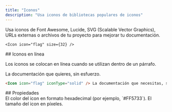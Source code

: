 ```yaml
---
title: "Iconos"
description: "Usa iconos de bibliotecas populares de iconos"
---
```



Usa iconos de Font Awesome, Lucide, SVG (Scalable Vector Graphics), URLs externas o archivos de tu proyecto para mejorar tu documentación.

<Icon icon="flag" size={32} />

```mdx Icon example
<Icon icon="flag" size={32} />
```

<div id="inline-icons">
  ## Iconos en línea
</div>

Los iconos se colocan en línea cuando se utilizan dentro de un párrafo.

<Icon icon="flag" iconType="solid" /> La documentación que quieres, sin esfuerzo.

```markdown Inline icon example
<Icon icon="flag" iconType="solid" /> La documentación que necesitas, sin complicaciones.
```

<div id="properties">
  ## Propiedades
</div>

<IconsRequired />

<ResponseField name="color" type="string">
  El color del icon en formato hexadecimal (por ejemplo, `#FF5733`).
</ResponseField>

<ResponseField name="size" type="number">
  El tamaño del icon en píxeles.
</ResponseField>